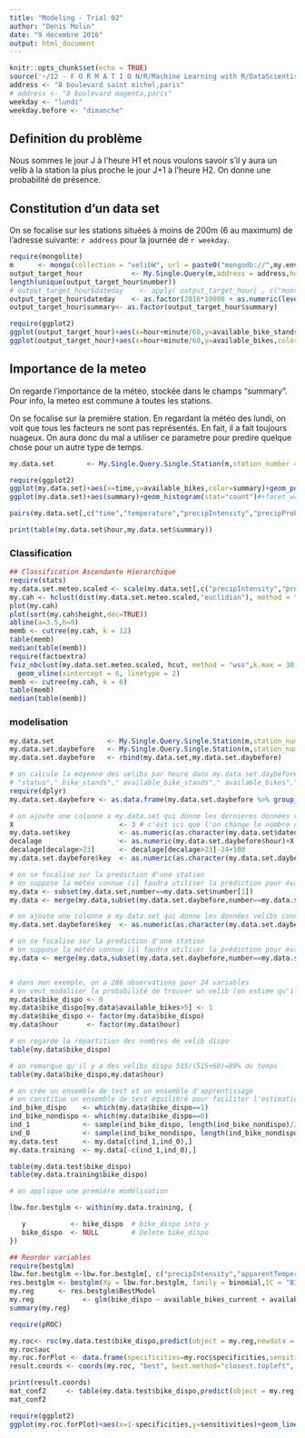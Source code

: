 ```yaml
---
title: "Modeling - Trial 02"
author: "Denis Molin"
date: "9 décembre 2016"
output: html_document
---
```


```r
knitr::opts_chunk$set(echo = TRUE)
source('~/12 - F O R M A T I O N/R/Machine Learning with R/DataScientist Certificate/Project2/AppVelib/FonctionsUtiles2.R')
address <- "8 boulevard saint michel,paris"
# address <- "8 boulevard magenta,paris"
weekday <- "lundi"
weekday.before <- "dimanche"
```

## Definition du problème

Nous sommes le jour J à l'heure H1 et nous voulons savoir s'il y aura un velib à la station la plus proche le jour J+1 à l'heure H2. On donne une probabilité de présence.

## Constitution d'un data set

On se focalise sur les stations situées à moins de 200m (6 au maximum) de l'adresse suivante: `r address` pour la journée de `r weekday`.

```r
require(mongolite)
m      <- mongo(collection = "velibW", url = paste0("mongodb://",my.env$user_mongo,":",my.env$pwd_mongo,"@thinkr.fr/velib"),verbose = TRUE, db = "velib")
output_target_hour            <- My.Single.Query(m,address = address,hour = 0:24,day=weekday,date_start = "2016/10/01",date_end = "2016/12/01",max_distance = 2000)
length(unique(output_target_hour$number))
# output_target_hour$dateday    <- apply( output_target_hour[ , c("month_num","day_num") ] , 1 , paste , "2016",collapse = "/")
output_target_hour$dateday    <- as.factor(2016*10000 + as.numeric(levels(output_target_hour$month_num))[output_target_hour$month_num] *100 + as.numeric(levels(output_target_hour$day_num))[output_target_hour$day_num] )
output_target_hour$summary<- as.factor(output_target_hour$summary)

require(ggplot2)
ggplot(output_target_hour)+aes(x=hour+minute/60,y=available_bike_stands,color=dateday)+geom_line(lwd=1)+facet_wrap(~number,nrow=2)+ggtitle(label = "available_bike_stands")
ggplot(output_target_hour)+aes(x=hour+minute/60,y=available_bikes,color=dateday)+geom_line(lwd=1)+facet_wrap(~number,nrow=2)+ggtitle(label = "available_bikes")

```

## Importance de la meteo

On regarde l'importance de la météo, stockée dans le champs "summary". Pour info, la meteo est commune à toutes les stations.

On se focalise sur la première station. En regardant la météo des lundi, on voit que tous les facteurs ne sont pas représentés. En fait, il a fait toujours nuageux. On aura donc du mal a utiliser ce parametre pour predire quelque chose pour un autre type de temps. 

```r
my.data.set        <- My.Single.Query.Single.Station(m,station_number = output_target_hour$number[1],hour = 0:24,day=weekday,date_start = "2016/10/01",date_end = "2016/12/01")

require(ggplot2)
ggplot(my.data.set)+aes(x=time,y=available_bikes,color=summary)+geom_point(lwd=1)+facet_wrap(~dateday,nrow=2)+ggtitle(label = "available_bikes")
ggplot(my.data.set)+aes(summary)+geom_histogram(stat="count")#+facet_wrap(~hour,nrow=5)

pairs(my.data.set[,c("time","temperature","precipIntensity","precipProbability","humidity","apparentTemperature","visibility")])

print(table(my.data.set$hour,my.data.set$summary))

```


### Classification


```r

## Classification Ascendante Hierarchique
require(stats)
my.data.set.meteo.scaled <- scale(my.data.set[,c("precipIntensity","precipProbability","temperature","apparentTemperature","humidity","visibility")])
my.cah <- hclust(dist(my.data.set.meteo.scaled,"euclidian"), method = "ward.D2")
plot(my.cah)
plot(sort(my.cah$height,dec=TRUE))
abline(a=3.5,b=0)
memb <- cutree(my.cah, k = 12)
table(memb)
median(table(memb))
require(factoextra)
fviz_nbclust(my.data.set.meteo.scaled, hcut, method = "wss",k.max = 30) +
  geom_vline(xintercept = 6, linetype = 2)
memb <- cutree(my.cah, k = 6)
table(memb)
median(table(memb))
```

### modelisation

```r
my.data.set             <- My.Single.Query.Single.Station(m,station_number = unique(output_target_hour$number),hour = 0:24,day=weekday,date_start = "2016/07/01",date_end = "2016/12/01")
my.data.set.daybefore   <- My.Single.Query.Single.Station(m,station_number = unique(output_target_hour$number),hour = 0:24,day=weekday.before,date_start = "2016/07/01",date_end = "2016/12/01")
my.data.set.daybefore   <- rbind(my.data.set,my.data.set.daybefore)

# on calcule la moyenne des velibs par heure dans my.data.set.daybefore
# "status"," bike_stands"," available_bike_stands"," available_bikes"," minute"," hour"," day"," day_num"," month_num"," date"," summary"," precipIntensity"," precipProbability"," temperature"," apparentTemperature"," humidity"," visibility"," number"," time"," dateday"
require(dplyr)
my.data.set.daybefore <- as.data.frame(my.data.set.daybefore %>% group_by(number,dateday,hour) %>% summarise(bike_stands=mean(bike_stands),available_bike_stands=mean(available_bike_stands),available_bikes=mean(available_bikes)))

# on ajoute une colonne a my.data.set qui donne les dernieres données velibs connues, i.e. à H - X heures
X                          <- 3 # c'est ici que l'on change le nombre d'heure séparant l'heure de la demande et l'heure de la prévision
my.data.set$key            <- as.numeric(as.character(my.data.set$dateday))*100+as.numeric(my.data.set$hour)
decalage                   <- as.numeric(my.data.set.daybefore$hour)+X
decalage[decalage>23]      <- decalage[decalage>23]-24+100
my.data.set.daybefore$key  <- as.numeric(as.character(my.data.set.daybefore$dateday))*100+decalage

# on se focalise sur la prediction d'une station
# on suppose la météo connue (il faudra utiliser la prédiction pour évaluer le modèle)
my.data <- subset(my.data.set,number==my.data.set$number[1])
my.data <- merge(my.data,subset(my.data.set.daybefore,number==my.data.set$number[1])[,-c(1,2,3)],by.x="key",by.y="key",suffixes = c("","_current"))

# on ajoute une colonne a my.data.set qui donne les données velibs connues du meme jour une semaine avant
my.data.set.daybefore$key  <- as.numeric(as.character(my.data.set.daybefore$dateday))*100+100+as.numeric(my.data.set.daybefore$hour)

# on se focalise sur la prediction d'une station
# on suppose la météo connue (il faudra utiliser la prédiction pour évaluer le modèle)
my.data <- merge(my.data,subset(my.data.set.daybefore,number==my.data.set$number[1])[,-c(1,2,3)],by.x="key",by.y="key",suffixes = c("","_weekbefore"))


# dans mon exemple, on a 286 observations pour 24 variables
# on veut modaliser la probabilité de trouver un velib (on estime qu'il faut qu'il y en ai au moins 4)
my.data$bike_dispo <- 0
my.data$bike_dispo[my.data$available_bikes>5] <- 1
my.data$bike_dispo <- factor(my.data$bike_dispo)
my.data$hour       <- factor(my.data$hour)

# on regarde la répartition des nombres de velib dispo
table(my.data$bike_dispo)

# on remarque qu'il y a des velibs dispo 515/(515+60)=89% du temps
table(my.data$bike_dispo,my.data$hour)

# on crée un ensemble de test et un ensemble d'apprentissage
# on constitue un ensemble de test équilibré pour faciliter l'estimation de la performance du modèle
ind_bike_dispo    <- which(my.data$bike_dispo==1)
ind_bike_nondispo <- which(my.data$bike_dispo==0)
ind_1             <- sample(ind_bike_dispo, length(ind_bike_nondispo)/2)
ind_0             <- sample(ind_bike_nondispo, length(ind_bike_nondispo)/2)
my.data.test      <- my.data[c(ind_1,ind_0),]
my.data.training  <- my.data[-c(ind_1,ind_0),]

table(my.data.test$bike_dispo)
table(my.data.training$bike_dispo)

# on applique une première modélisation

lbw.for.bestglm <- within(my.data.training, {

   y           <- bike_dispo  # bike_dispo into y
   bike_dispo  <- NULL        # Delete bike_dispo
})

## Reorder variables
require(bestglm)
lbw.for.bestglm <-lbw.for.bestglm[, c("precipIntensity","apparentTemperature","humidity","visibility","available_bike_stands_current","available_bikes_current","bike_stands_weekbefore","available_bike_stands_weekbefore","available_bikes_weekbefore","y")]
res.bestglm <- bestglm(Xy = lbw.for.bestglm, family = binomial,IC = "BIC",method = "exhaustive")
my.reg      <- res.bestglm$BestModel
my.reg            <- glm(bike_dispo ~ available_bikes_current + available_bikes_weekbefore + temperature + precipIntensity,data = my.data.training,family = "binomial")
summary(my.reg)

require(pROC)

my.roc<- roc(my.data.test$bike_dispo,predict(object = my.reg,newdata = my.data.test,type = "response"))
my.roc$auc
my.roc.forPlot <- data.frame(specificities=my.roc$specificities,sensitivities=my.roc$sensitivities)
result.coords <- coords(my.roc, "best", best.method="closest.topleft", ret=c("threshold", "accuracy"))

print(result.coords)
mat_conf2     <- table(my.data.test$bike_dispo,predict(object = my.reg,newdata = my.data.test,type = "response")>result.coords["threshold"])
mat_conf2

require(ggplot2)
ggplot(my.roc.forPlot)+aes(x=1-specificities,y=sensitivities)+geom_line(lwd=1)+ggtitle("ROC curves")+xlab("False positive rate")+ylab("True positive rate")+geom_abline(slope=1,lwd=0.5,col="black")
```

